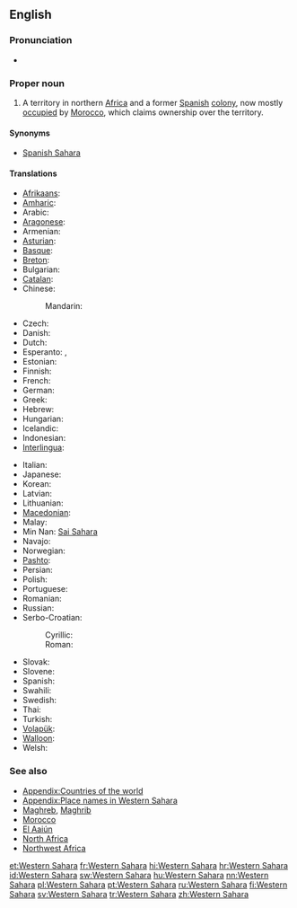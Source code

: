 {{wikipedia}}
==English==

===Pronunciation===
* {{audio|En-us-Western Sahara.ogg|Audio (US)}}

===Proper noun===
{{en-proper noun|sg=[[western|Western]] [[Sahara]]}}

# A territory in northern [[Africa]] and a former [[Spain|Spanish]] [[colony]], now mostly [[occupation|occupied]] by [[Morocco]], which claims ownership over the territory.

====Synonyms====
* {{sense|territory}} [[Spanish Sahara]]

====Translations====
{{trans-top|a territory in northern Africa}}
* [[Afrikaans]]: {{t|af|Wes-Sahara}}
* [[Amharic]]: {{t|am|ምዕራባዊ ሣህራ}}
* Arabic: {{t-|ar|الصحراء الغربية|f|tr=al-SaHraa’ al-gharbíyya}}
* [[Aragonese]]: {{t|an|Sajara Ozidental|m}}
* Armenian: {{t-|hy|Արևմտյան Սահարա|tr=Arevmtyan Sahara}}
* [[Asturian]]: {{t|ast|Sahara Occidental|m}}
* [[Basque]]: {{t|eu|Mendebaldeko Sahara}}
* [[Breton]]: {{t|br|Sahara ar C'hornaoueg}}
* Bulgarian: {{t-|bg|Западна Сахара|f|tr=Zapadna Sakhara}}
* [[Catalan]]: {{t|ca|Sàhara Occidental|m}}
* Chinese:
*: Mandarin: {{t|cmn|西撒哈拉|tr=Xī-Sāhālā|sc=Hani}}
* Czech: {{t-|cs|Západní Sahara|f}}
* Danish: {{t|da|Vestsahara}}
* Dutch: {{t-|nl|Westelijke Sahara}}
* Esperanto: {{t|eo|Okcidenta Saharo}}, {{t|eo|Saharo Okcidenta}}
* Estonian: {{t|et|Lääne-Sahara}}
* Finnish: {{t-|fi|Länsi-Sahara}}
* French: {{t+|fr|Sahara occidental|m}}
* German: {{t+|de|Westsahara|f}}
* Greek: {{t+|el|Δυτική Σαχάρα|f|tr=Dytikí Sahára}}
* Hebrew: {{t|he|סהרה המערבית|f|tr=Sahara ha-Ma'aravit}}
* Hungarian: {{t+|hu|Nyugat-Szahara}}
* Icelandic: {{t|is|Vestur-Sahara}}
* Indonesian: {{t|id|Sahara Barat}}
* [[Interlingua]]: {{t|ia|Sahara Occidental}}
{{trans-mid}}
* Italian: {{t|it|Sahara Occidentale|m}}
* Japanese: {{t|ja|西サハラ|tr=Nishi-Sahara}}
* Korean: {{t|ko|서사하라|tr=Seo-Sahara|sc=Hang}}
* Latvian: {{t|lv|Rietumsahāra}}
* Lithuanian: {{t+|lt|Vakarų Sachara|xs=Lithuanian}}
* [[Macedonian]]: {{t-|mk|Западна Сахара|f|tr=Západna Sahára}}
* Malay: {{t|ms|Sahara Barat}}
* Min Nan: [[Sai Sahara]]
* Navajo: {{tø|nv|Kéyah Sahééwa Eʼeʼaahjí Siʼánígíí}}
* Norwegian: {{t-|no|Vest-Sahara}}
* [[Pashto]]: {{t|ps|لوېديځه صحارا|sc=ps-Arab|xs=Pashto}}
* Persian: {{t|fa|صحرای غربی|tr=sahâra gharbi|xs=Persian}}
* Polish: {{t|pl|Sahara Zachodnia|f}}
* Portuguese: {{t+|pt|Saara Ocidental|m}}
* Romanian: {{t|ro|Sahara Occidentală|f}}
* Russian: {{t-|ru|Западная Сахара|f|tr=Západnaja Saxára}}
* Serbo-Croatian:
*: Cyrillic: {{t|sh|Западна Сахара|f}}
*: Roman: {{t|sh|Zapadna Sahara|f}}
* Slovak: {{t|sk|Západná Sahara|f}}
* Slovene: {{t+|sl|Zahodna Sahara|f}}
* Spanish: {{t+|es|Sahara Occidental|m}}
* Swahili: {{t|sw|Sahara Magharibi}}
* Swedish: {{t+|sv|Västsahara}}
* Thai: {{t|th|ซาฮาราตะวันตก|tr=saa-haa-raa-dtà-wan-dtòk }}
* Turkish: {{t+|tr|Batı Sahra}}
* [[Volapük]]: {{t|vo|Sahar Vesüdik}}
* [[Walloon]]: {{t|wa|Sara Coûtchantrece}}
* Welsh: {{t|cy|Gorllewin Sahara}}
{{trans-bottom}}

===See also===
* [[Appendix:Countries of the world]]
* [[Appendix:Place names in Western Sahara]]
* [[Maghreb]], [[Maghrib]]
* [[Morocco]]
* [[El Aaiún]]
* [[North Africa]]
* [[Northwest Africa]]

[[et:Western Sahara]]
[[fr:Western Sahara]]
[[hi:Western Sahara]]
[[hr:Western Sahara]]
[[id:Western Sahara]]
[[sw:Western Sahara]]
[[hu:Western Sahara]]
[[nn:Western Sahara]]
[[pl:Western Sahara]]
[[pt:Western Sahara]]
[[ru:Western Sahara]]
[[fi:Western Sahara]]
[[sv:Western Sahara]]
[[tr:Western Sahara]]
[[zh:Western Sahara]]